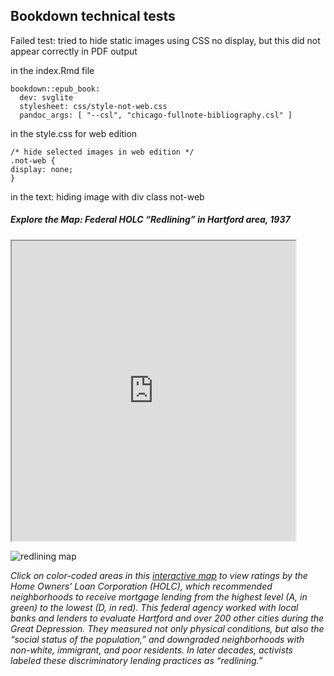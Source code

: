## Bookdown technical tests {-}


Failed test: tried to hide static images using CSS no display, but this  did not appear correctly in PDF output

in the index.Rmd file
```
bookdown::epub_book:
  dev: svglite
  stylesheet: css/style-not-web.css
  pandoc_args: [ "--csl", "chicago-fullnote-bibliography.csl" ]
```

in the style.css for web edition
```
/* hide selected images in web edition */
.not-web {
display: none;
}
```

in the text: hiding image with div class not-web

##### Explore the Map: Federal HOLC "Redlining" in Hartford area, 1937 {-}
<iframe src="https://ontheline.github.io/otl-redlining/index.html" width=90% height = 480></iframe>
<div class="not-web">
<img src="images/1937-otl-redlining.jpg" alt="redlining map">
</div>
*Click on color-coded areas in this [interactive map](https://ontheline.github.io/otl-redlining/index-frame.html) to view ratings by the Home Owners' Loan Corporation (HOLC), which recommended neighborhoods to receive mortgage lending from the highest level (A, in green) to the lowest (D, in red). This federal agency worked with local banks and lenders to evaluate Hartford and over 200 other cities during the Great Depression. They measured not only physical conditions, but also the "social status of the population," and downgraded neighborhoods with non-white, immigrant, and poor residents. In later decades, activists labeled these discriminatory lending practices as "redlining."*
